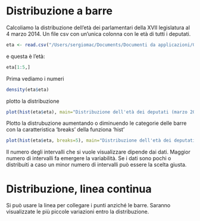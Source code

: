 # Distribuzione a barre

Calcoliamo la distribuzione dell'età dei parlamentari della XVII legislatura al 4 marzo 2014. Un file csv con un'unica colonna con le età di tutti i deputati.

```r
eta <- read.csv("/Users/sergiomac/Documents/Documenti da applicazioni/Github/Dataset/età_camera_20140304.csv", header=TRUE)
```

e questa è l'età:

```r
eta[1:5,]
```

Prima vediamo i numeri 

```r
density(eta$eta)
```

plotto la distribuzione

```r
plot(hist(eta$eta), main="Distribuzione dell'età dei deputati (marzo 2014)", xlab="Età", xlim=range(20:80), ylim=range(0:120), ylab="Frequenza", col="#fc6500")
```

Plotto la distrubuzione aumentando o diminuendo le categorie delle barre con la caratteristica 'breaks' della funziona 'hist'

```r
plot(hist(eta$eta, breaks=5), main="Distribuzione dell'età dei deputati (marzo 2014)", xlab="Età", xlim=range(20:80), ylim=range(0:120), ylab="Frequenza", col="#fc6500")
```

Il numero degli intervalli che si vuole visualizzare dipende dai dati. Maggior numero di intervalli fa emergere la variabilità. Se i dati sono pochi o distribuiti a caso un minor numero di intervalli può essere la scelta giusta.

# Distribuzione, linea continua
Si può usare la linea per collegare i punti anziché le barre. Saranno visualizzate le più piccole variazioni entro la distribuzione.


